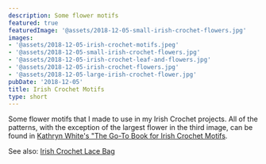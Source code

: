 ```yaml
---
description: Some flower motifs
featured: true
featuredImage: '@assets/2018-12-05-small-irish-crochet-flowers.jpg'
images:
- '@assets/2018-12-05-irish-crochet-motifs.jpeg'
- '@assets/2018-12-05-small-irish-crochet-flowers.jpg'
- '@assets/2018-12-05-irish-crochet-leaf-and-flowers.jpg'
- '@assets/2018-12-05-irish-crochet-flowers.jpg'
- '@assets/2018-12-05-large-irish-crochet-flower.jpg'
pubDate: '2018-12-05'
title: Irish Crochet Motifs
type: short
---
```

Some flower motifs that I made to use in my Irish Crochet projects. All of the patterns, with the exception of the largest flower in the third image, can be found in [Kathryn White's "The Go-To Book for Irish Crochet Motifs](https://www.amazon.com/Go-Book-Irish-Crochet-Motifs/dp/1596359234).

See also: [Irish Crochet Lace Bag](/blog/irish-crochet-lace-bag)